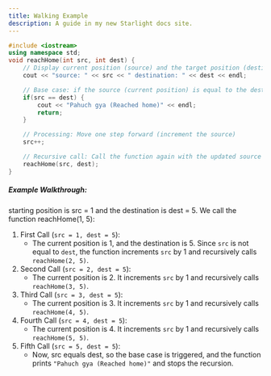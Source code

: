 ```yaml
---
title: Walking Example
description: A guide in my new Starlight docs site.
---
```


```c++
#include <iostream>
using namespace std;
void reachHome(int src, int dest) {
    // Display current position (source) and the target position (destination)
    cout << "source: " << src << " destination: " << dest << endl;

    // Base case: if the source (current position) is equal to the destination
    if(src == dest) {
        cout << "Pahuch gya (Reached home)" << endl;
        return;
    }

    // Processing: Move one step forward (increment the source)
    src++;

    // Recursive call: Call the function again with the updated source
    reachHome(src, dest);
}
```

##### Example Walkthrough:
starting position is src = 1 and the destination is dest = 5. We call the function reachHome(1, 5):

1. First Call (`src = 1, dest = 5`):
    - The current position is 1, and the destination is 5. Since `src` is not equal to `dest`, the function increments `src` by 1 and recursively calls `reachHome(2, 5)`.
1. Second Call (`src = 2, dest = 5`):
    - The current position is 2. It increments `src` by 1 and recursively calls `reachHome(3, 5)`.
1. Third Call (`src = 3, dest = 5`):
    - The current position is 3. It increments `src` by 1 and recursively calls `reachHome(4, 5)`.
1. Fourth Call (`src = 4, dest = 5`):
    - The current position is 4. It increments `src` by 1 and recursively calls `reachHome(5, 5)`.
1. Fifth Call (`src = 5, dest = 5`):
    - Now, src equals dest, so the base case is triggered, and the function prints `"Pahuch gya (Reached home)"` and stops the recursion.